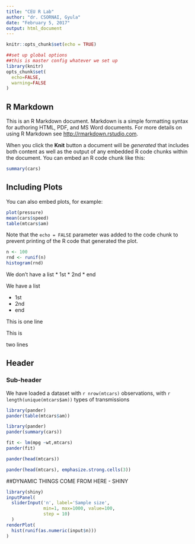 ```yaml
---
title: "CEU R Lab"
author: "dr. CSORNAI, Gyula"
date: "February 5, 2017"
output: html_document
---
```


```r
knitr::opts_chunk$set(echo = TRUE)
```


```r
##set up global options
##this is master config whatever we set up
library(knitr)
opts_chunk$set(
  echo=FALSE,
  warning=FALSE
)
```
## R Markdown

This is an R Markdown document. Markdown is a simple formatting syntax for authoring HTML, PDF, and MS Word documents. For more details on using R Markdown see <http://rmarkdown.rstudio.com>.

When you click the **Knit** button a document will be *generated* that includes both content as well as the output of any embedded R code chunks within the document. You can embed an R code chunk like this:

```r
summary(cars)
```

## Including Plots

You can also embed plots, for example:

```r
plot(pressure)
mean(cars$speed)
table(mtcars$am)
```

Note that the `echo = FALSE` parameter was added to the code chunk to prevent printing of the R code that generated the plot.

```r
n <- 100
rnd <- runif(n)
histogram(rnd)
```

We don't have a list
* 1st
* 2nd
* end

We have a list

* 1st
* 2nd
* end

This
is 
one 
line

This is

two lines

## Header
### Sub-header

We have loaded a dataset with `r nrow(mtcars)` observations, 
with `r length(unique(mtcars$am))` types of transmissions
```r
library(pander)
pander(table(mtcars$am))
```

```r
library(pander)
pander(summary(cars))

fit <- lm(mpg ~wt,mtcars)
pander(fit)

pander(head(mtcars))

pander(head(mtcars), emphasize.strong.cells(3))
```

##DYNAMIC THINGS COME FROM HERE - SHINY

```r
library(shiny)
inputPanel(
  sliderInput('n', label='Sample size',
              min=1, max=1000, value=100,
              step = 10)
  )
renderPlot(
  hist(runif(as.numeric(input$n)))
)
```